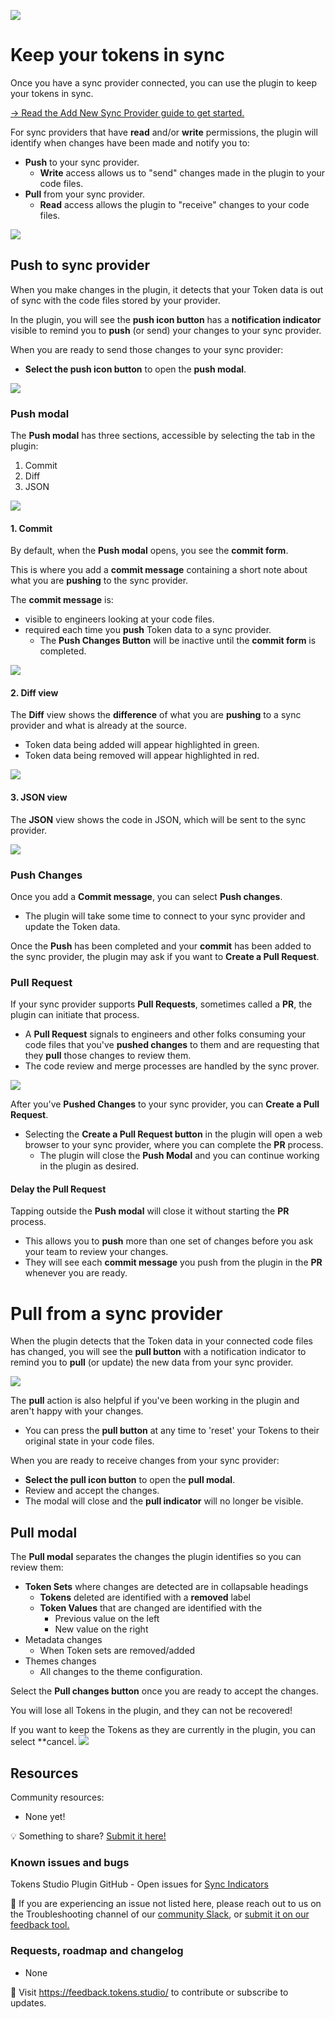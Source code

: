 ![](/token-storage-and-sync/header-token-type-sync-2way.png)
# Keep your tokens in sync
Once you have a sync provider connected, you can use the plugin to keep your tokens in sync. 

[→ Read the Add New Sync Provider guide to get started.](/token-storage-and-sync/sync-provider-add)

For sync providers that have **read** and/or **write** permissions, the plugin will identify when changes have been made and notify you to:
- **Push** to your sync provider.
	- **Write** access allows us to "send" changes made in the plugin to your code files.
- **Pull** from your sync provider.
	- **Read** access allows the plugin to "receive" changes to your code files.

![](/token-storage-and-sync/tokens-syncActions-pushPull-v2-0.png)

## Push to sync provider
When you make changes in the plugin, it detects that your Token data is out of sync with the code files stored by your provider. 

In the plugin, you will see the **push icon button** has a **notification indicator** visible to remind you to **push** (or send) your changes to your sync provider. 

When you are ready to send those changes to your sync provider:
- **Select the push icon button** to open the **push modal**. 

![](/token-storage-and-sync/tokens-push-modal-commitMsg-v2-0.png)

### Push modal
The **Push modal** has three sections, accessible by selecting the tab in the plugin:
1. Commit
2. Diff
3. JSON

![](/token-storage-and-sync/sync-github-push-modal-annotated-v2-01.png)

#### 1. Commit
By default, when the **Push modal** opens, you see the **commit form**.

This is where you add a **commit message** containing a short note about what you are **pushing** to the sync provider. 

The **commit message** is:
- visible to engineers looking at your code files.
- required each time you **push** Token data to a sync provider. 
	- The **Push Changes Button** will be inactive until the **commit form** is completed. 

![](/token-storage-and-sync/sync-github-push-modal-commit-v2-01.png)

#### 2. Diff view
The **Diff** view shows the **difference** of what you are **pushing** to a sync provider and what is already at the source. 
- Token data being added will appear highlighted in green.
- Token data being removed will appear highlighted in red. 

![](/token-storage-and-sync/sync-github-push-modal-diff-v2-01.png)

#### 3. JSON view
The **JSON** view shows the code in JSON, which will be sent to the sync provider.

![](/token-storage-and-sync/sync-github-push-modal-json-v2-01.png)

### Push Changes
Once you add a **Commit message**, you can select **Push changes**.
- The plugin will take some time to connect to your sync provider and update the Token data. 

Once the **Push** has been completed and your **commit** has been added to the sync provider, the plugin may ask if you want to **Create a Pull Request**.

### Pull Request
If your sync provider supports **Pull Requests**, sometimes called a **PR**, the plugin can initiate that process. 
- A **Pull Request** signals to engineers and other folks consuming your code files that you've **pushed changes** to them and are requesting that they **pull** those changes to review them. 
- The code review and merge processes are handled by the sync prover.  

![](/token-storage-and-sync/sync-git-push-PR-modal-v2-0.png)

After you've **Pushed Changes** to your sync provider, you can **Create a Pull Request**.
- Selecting the **Create a Pull Request button** in the plugin will open a web browser to your sync provider, where you can complete the **PR** process.
	- The plugin will close the **Push Modal** and you can continue working in the plugin as desired. 

#### Delay the Pull Request
Tapping outside the **Push modal** will close it without starting the **PR** process. 
- This allows you to **push** more than one set of changes before you ask your team to review your changes. 
- They will see each **commit message** you push from the plugin in the **PR** whenever you are ready. 

# Pull from a sync provider
When the plugin detects that the Token data in your connected code files has changed, you will see the **pull button** with a notification indicator to remind you to **pull** (or update) the new data from your sync provider. 

![](/token-storage-and-sync/tokens-pull-modal-metadata-v2-0.png)

The **pull** action is also helpful if you've been working in the plugin and aren't happy with your changes. 
- You can press the **pull button** at any time to 'reset' your Tokens to their original state in your code files. 

When you are ready to receive changes from your sync provider:
- **Select the pull icon button** to open the **pull modal**. 
- Review and accept the changes. 
- The modal will close and the **pull indicator** will no longer be visible.

## Pull modal
The **Pull modal** separates the changes the plugin identifies so you can review them:
- **Token Sets** where changes are detected are in collapsable headings
	- **Tokens** deleted are identified with a **removed** label
	- **Token Values** that are changed are identified with the 
		- Previous value on the left
		- New value on the right
- Metadata changes 
	- When Token sets are removed/added
- Themes changes
	- All changes to the theme configuration.

Select the **Pull changes button** once you are ready to accept the changes. 

You will lose all Tokens in the plugin, and they can not be recovered!

If you want to keep the Tokens as they are currently in the plugin, you can select **cancel. 
![](/token-storage-and-sync/sync-github-pull-modal-annotated-v2-01.png)

## Resources
Community resources:
- None yet! 

💡 Something to share? [Submit it here!](https://feedback.tokens.studio/)

### Known issues and bugs
Tokens Studio Plugin GitHub - Open issues for [Sync Indicators](https://github.com/tokens-studio/figma-plugin/labels/sync%20indicators)

🐞 If you are experiencing an issue not listed here, please reach out to us on the Troubleshooting channel of our [community Slack](https://tokens.studio/slack), or [submit it on our feedback tool.](https://feedback.tokens.studio/ ) 

### Requests, roadmap and changelog
- None 

💌 Visit https://feedback.tokens.studio/ to contribute or subscribe to updates.